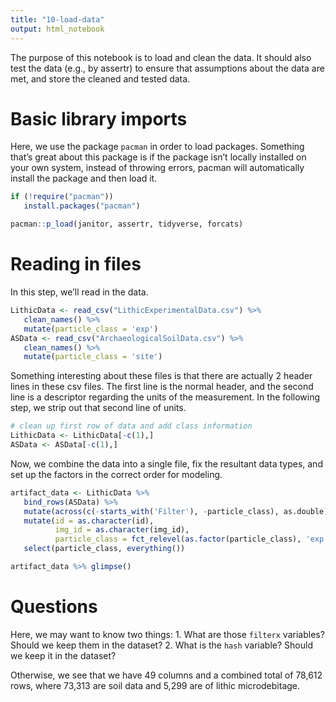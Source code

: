 ```yaml
---
title: "10-load-data"
output: html_notebook
---
```


The purpose of this notebook is to load and clean the data.  It should also test the data (e.g., by assertr) to ensure that assumptions about the data are met, and store the cleaned and tested data.

# Basic library imports
Here, we use the package `pacman` in order to load packages.  Something that's great about this package is if the package isn't locally installed on your own system, instead of throwing errors, pacman will automatically install the package and then load it.
```r
if (!require("pacman"))
   install.packages("pacman")

pacman::p_load(janitor, assertr, tidyverse, forcats)
```

# Reading in files
In this step, we'll read in the data.
```r
LithicData <- read_csv("LithicExperimentalData.csv") %>%
   clean_names() %>%
   mutate(particle_class = 'exp')
ASData <- read_csv("ArchaeologicalSoilData.csv") %>%
   clean_names() %>%
   mutate(particle_class = 'site')
```

Something interesting about these files is that there are actually 2 header lines in these csv files.  The first line is the normal header, and the second line is a descriptor regarding the units of the measurement.  In the following step, we strip out that second line of units.

```r
# clean up first row of data and add class information
LithicData <- LithicData[-c(1),] 
ASData <- ASData[-c(1),]
```

Now, we combine the data into a single file, fix the resultant data types, and set up the factors in the correct order for modeling.
```r
artifact_data <- LithicData %>%
   bind_rows(ASData) %>%
   mutate(across(c(-starts_with('Filter'), -particle_class), as.double)) %>%
   mutate(id = as.character(id),
          img_id = as.character(img_id),
          particle_class = fct_relevel(as.factor(particle_class), 'exp', 'site')) %>%
   select(particle_class, everything())

artifact_data %>% glimpse()
```
# Questions
Here, we may want to know two things:
1. What are those `filterx` variables?  Should we keep them in the dataset?
2. What is the `hash` variable?  Should we keep it in the dataset?

Otherwise, we see that we have 49 columns and a combined total of 78,612 rows, where 73,313 are soil data and 5,299 are of lithic microdebitage.
